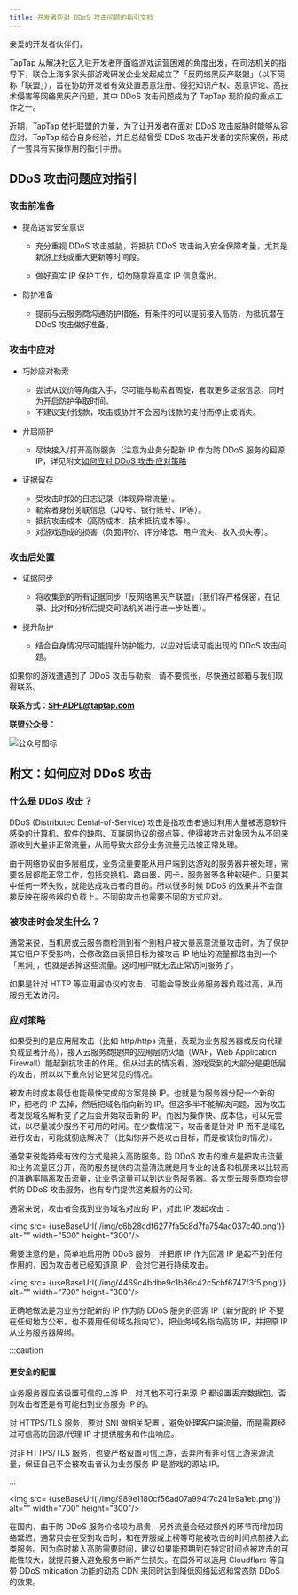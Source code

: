 ```yaml
---
title: 开发者应对 DDoS 攻击问题的指引文档
---
```


<head>
  <meta name="robots" content="noindex" />
</head>


亲爱的开发者伙伴们，

TapTap 从解决社区入驻开发者所面临游戏运营困难的角度出发，在司法机关的指导下，联合上海多家头部游戏研发企业发起成立了「反网络黑灰产联盟」（以下简称「联盟」），旨在协助开发者有效处置恶意注册、侵犯知识产权、恶意评论、高技术侵害等网络黑灰产问题，其中 DDoS 攻击问题成为了 TapTap 现阶段的重点工作之一。

近期，TapTap 依托联盟的力量，为了让开发者在面对 DDoS 攻击威胁时能够从容应对。TapTap 结合自身经验，并且总结曾受 DDoS 攻击开发者的实际案例，形成了一套具有实操作用的指引手册。

## DDoS 攻击问题应对指引

### 攻击前准备

* 提高运营安全意识

    - 充分重视 DDoS 攻击威胁，将抵抗 DDoS 攻击纳入安全保障考量，尤其是新游上线或重大更新等时间段。
    
    - 做好真实 IP 保护工作，切勿随意将真实 IP 信息露出。
    
* 防护准备

    - 提前与云服务商沟通防护措施，有条件的可以提前接入高防，为抵抗潜在 DDoS 攻击做好准备。
    
### 攻击中应对

* 巧妙应对勒索

    - 尝试从议价等角度入手，尽可能与勒索者周旋，套取更多证据信息，同时为开启防护争取时间。
    - 不建议支付钱款，攻击威胁并不会因为钱款的支付而停止或消失。
    
* 开启防护

    - 尽快接入/打开高防服务（注意为业务分配新 IP 作为防 DDoS 服务的回源 IP，详见附文[如何应对 DDoS 攻击·应对策略](#应对策略)
    
* 证据留存

    - 受攻击时段的日志记录（体现异常流量）。
    - 勒索者身份关联信息（QQ号、银行账号、IP等）。
    - 抵抗攻击成本（高防成本、技术抵抗成本等）。
    - 对游戏造成的损害（负面评价、评分降低、用户流失、收入损失等）。

### 攻击后处置

* 证据同步

    - 将收集到的所有证据同步「反网络黑灰产联盟」（我们将严格保密，在记录、比对和分析后提交司法机关进行进一步处置）。
    
* 提升防护

    - 结合自身情况尽可能提升防护能力，以应对后续可能出现的 DDoS 攻击问题。
    
如果你的游戏遭遇到了 DDoS 攻击与勒索，请不要慌张，尽快通过邮箱与我们取得联系。

**联系方式：SH-ADPL@taptap.com**

**联盟公众号：**

![公众号图标](/img/38bed3dac7fbbd97a142237f53c21467.png)

## 附文：如何应对 DDoS 攻击

### 什么是 DDoS 攻击？

DDoS (Distributed Denial-of-Service) 攻击是指攻击者通过利用大量被恶意软件感染的计算机、软件的缺陷、互联网协议的弱点等，使得被攻击对象因为从不同来源收到大量非正常流量，从而导致大部分业务流量无法被正常处理。

由于网络协议由多层组成，业务流量要能从用户端到达游戏的服务器并被处理，需要各层都能正常工作，包括交换机、路由器、网卡、服务器等各种软硬件。只要其中任何一环失败，就能达成攻击者的目的。所以很多时候 DDoS 的效果并不会直接反映在服务器的负载上。不同的攻击也需要不同的方式应对。

### 被攻击时会发生什么？

通常来说，当机房或云服务商检测到有个别租户被大量恶意流量攻击时，为了保护其它租户不受影响，会修改路由表把目标为被攻击 IP 地址的流量都路由到一个「黑洞」，也就是丢掉这些流量。这时用户就无法正常访问服务了。

如果是针对 HTTP 等应用层协议的攻击，可能会导致业务服务器负载过高，从而服务无法访问。

### 应对策略

如果受到的是应用层攻击（比如 http/https 流量，表现为业务服务器或反向代理负载显著升高），接入云服务商提供的应用层防火墙（WAF，Web Application Firewall）能起到抗攻击的作用。但从过去的情况看，游戏受到的大部分是更低层的攻击，所以以下重点讨论更常见的情况。

被攻击时成本最低也能最快完成的方案是换 IP。也就是为服务器分配一个新的 IP，把老的 IP 去掉，然后把域名指向新的 IP。但这多半不能解决问题，因为攻击者发现域名解析变了之后会开始攻击新的 IP。而因为操作快、成本低，可以先尝试，以尽量减少服务不可用的时间。在少数情况下，攻击者是针对 IP 而不是域名进行攻击，可能就彻底解决了（比如你并不是攻击目标，而是被误伤的情况）。

通常来说能持续有效的方式是接入高防服务。防 DDoS 攻击的难点是把攻击流量和业务流量区分开，高防服务提供的流量清洗就是用专业的设备和机房来以比较高的准确率隔离攻击流量，让业务流量可以到达业务服务器。各大型云服务商均会提供防 DDoS 攻击服务，也有专门提供这类服务的公司。

通常来说，攻击者会找到业务域名对应的 IP，对此 IP 发起攻击：

<img src= {useBaseUrl('/img/c6b28cdf6277fa5c8d7fa754ac037c40.png')} alt="" width="500" height="300"/>

需要注意的是，简单地启用防 DDoS 服务，并把原 IP 作为回源 IP 是起不到任何作用的，因为攻击者已经知道原 IP，会对它进行持续攻击。

<img src= {useBaseUrl('/img/4469c4bdbe9c1b86c42c5cbf6747f3f5.png')} alt="" width="700" height="300"/>

正确地做法是为业务分配新的 IP 作为防 DDoS 服务的回源 IP（新分配的 IP 不要在任何地方公布，也不要用任何域名指向它），把业务域名指向高防 IP，并把原 IP 从业务服务器解绑。

:::caution

#### 更安全的配置

业务服务器应该设置可信的上游 IP，对其他不可行来源 IP 都设置丢弃数据包，否则攻击者还是有可能扫到业务服务 IP 的。

对 HTTPS/TLS 服务，要对 SNI 做相关配置 ，避免处理客户端流量，而是需要经过可信高防回源/代理 IP 才提供服务和作出响应。

对非 HTTPS/TLS 服务，也要严格设置可信上游，丢弃所有非可信上游来源流量，保证自己不会被攻击者认为业务服务 IP 是游戏的源站 IP。

:::

<img src= {useBaseUrl('/img/989e1180cf56ad07a994f7c241e9a1eb.png')} alt="" width="700" height="300"/>

在国内，由于防 DDoS 服务价格较为昂贵，另外流量会经过额外的环节而增加网络延迟，通常只会在受到攻击时，和在开服或上榜等可能被攻击的时间点前接入此类服务。因为临时接入高防需要时间，建议如果能预期到在特定时间点被攻击的可能性较大，就提前接入避免服务中断产生损失。在国外可以选用 Cloudflare 等自带 DDoS mitigation 功能的动态 CDN 来同时达到降低网络延迟和常态防 DDoS 的效果。
